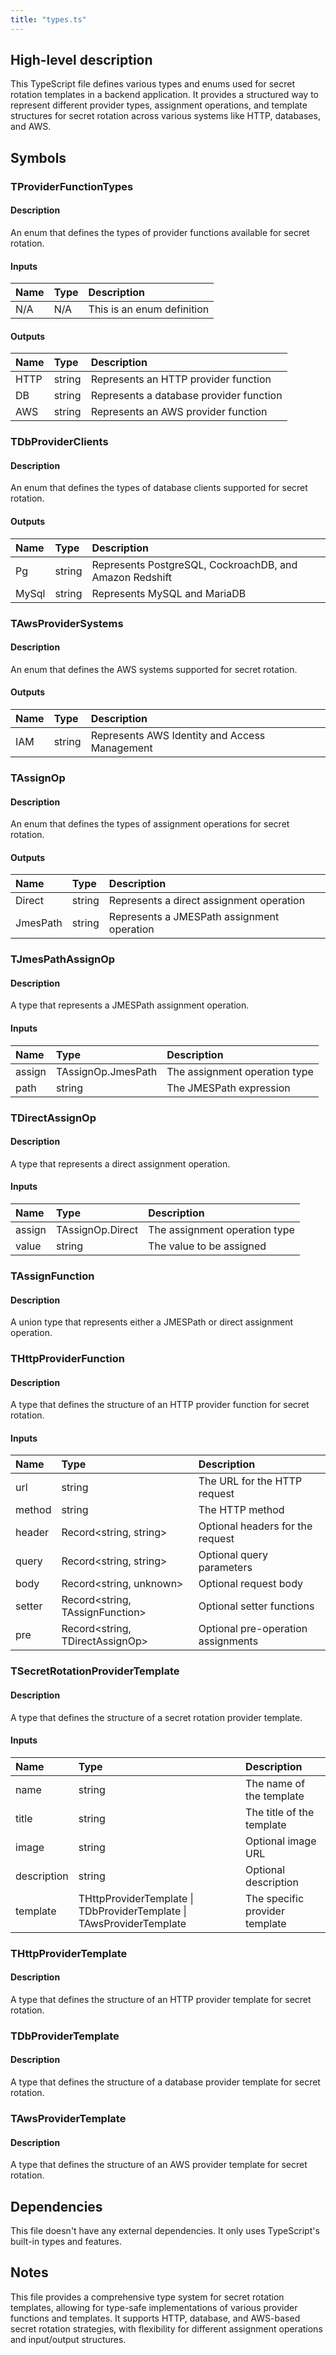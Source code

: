```yaml
---
title: "types.ts"
---
```


## High-level description
This TypeScript file defines various types and enums used for secret rotation templates in a backend application. It provides a structured way to represent different provider types, assignment operations, and template structures for secret rotation across various systems like HTTP, databases, and AWS.

## Symbols

### TProviderFunctionTypes
#### Description
An enum that defines the types of provider functions available for secret rotation.

#### Inputs
| Name | Type | Description |
|:-----|:-----|:------------|
| N/A | N/A | This is an enum definition |

#### Outputs
| Name | Type | Description |
|:-----|:-----|:------------|
| HTTP | string | Represents an HTTP provider function |
| DB | string | Represents a database provider function |
| AWS | string | Represents an AWS provider function |

### TDbProviderClients
#### Description
An enum that defines the types of database clients supported for secret rotation.

#### Outputs
| Name | Type | Description |
|:-----|:-----|:------------|
| Pg | string | Represents PostgreSQL, CockroachDB, and Amazon Redshift |
| MySql | string | Represents MySQL and MariaDB |

### TAwsProviderSystems
#### Description
An enum that defines the AWS systems supported for secret rotation.

#### Outputs
| Name | Type | Description |
|:-----|:-----|:------------|
| IAM | string | Represents AWS Identity and Access Management |

### TAssignOp
#### Description
An enum that defines the types of assignment operations for secret rotation.

#### Outputs
| Name | Type | Description |
|:-----|:-----|:------------|
| Direct | string | Represents a direct assignment operation |
| JmesPath | string | Represents a JMESPath assignment operation |

### TJmesPathAssignOp
#### Description
A type that represents a JMESPath assignment operation.

#### Inputs
| Name | Type | Description |
|:-----|:-----|:------------|
| assign | TAssignOp.JmesPath | The assignment operation type |
| path | string | The JMESPath expression |

### TDirectAssignOp
#### Description
A type that represents a direct assignment operation.

#### Inputs
| Name | Type | Description |
|:-----|:-----|:------------|
| assign | TAssignOp.Direct | The assignment operation type |
| value | string | The value to be assigned |

### TAssignFunction
#### Description
A union type that represents either a JMESPath or direct assignment operation.

### THttpProviderFunction
#### Description
A type that defines the structure of an HTTP provider function for secret rotation.

#### Inputs
| Name | Type | Description |
|:-----|:-----|:------------|
| url | string | The URL for the HTTP request |
| method | string | The HTTP method |
| header | Record&lt;string, string&gt; | Optional headers for the request |
| query | Record&lt;string, string&gt; | Optional query parameters |
| body | Record&lt;string, unknown&gt; | Optional request body |
| setter | Record&lt;string, TAssignFunction&gt; | Optional setter functions |
| pre | Record&lt;string, TDirectAssignOp&gt; | Optional pre-operation assignments |

### TSecretRotationProviderTemplate
#### Description
A type that defines the structure of a secret rotation provider template.

#### Inputs
| Name | Type | Description |
|:-----|:-----|:------------|
| name | string | The name of the template |
| title | string | The title of the template |
| image | string | Optional image URL |
| description | string | Optional description |
| template | THttpProviderTemplate \| TDbProviderTemplate \| TAwsProviderTemplate | The specific provider template |

### THttpProviderTemplate
#### Description
A type that defines the structure of an HTTP provider template for secret rotation.

### TDbProviderTemplate
#### Description
A type that defines the structure of a database provider template for secret rotation.

### TAwsProviderTemplate
#### Description
A type that defines the structure of an AWS provider template for secret rotation.

## Dependencies
This file doesn't have any external dependencies. It only uses TypeScript's built-in types and features.

## Notes
This file provides a comprehensive type system for secret rotation templates, allowing for type-safe implementations of various provider functions and templates. It supports HTTP, database, and AWS-based secret rotation strategies, with flexibility for different assignment operations and input/output structures.